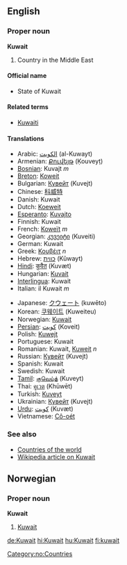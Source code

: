==English==
===Proper noun===
'''Kuwait'''

# Country in the Middle East

====Official name====
*State of Kuwait

====Related terms====
*[[Kuwaiti]]

====Translations====
{{top}}
*Arabic: [[الكويت]] (al-Kuwayt)
*Armenian: [[Քուվեյթ]] (Ḳouveyṭ)
*[[Bosnian]]: Kuvajt ''m''
*[[Breton]]: [[Koweit]]
*Bulgarian: [[Кувейт]] (Kuvejt)
*Chinese: [[科威特]]
*Danish: Kuwait
*Dutch: [[Koeweit]]
*[[Esperanto]]: [[Kuvajto]]
*Finnish: Kuwait
*French: [[Koweït]] ''m''
*Georgian: [[კუვეიტი]] (Kuveiti)
*German: Kuwait
*Greek: [[Κουβέιτ]] ''n''
*Hebrew: [[כווית]] (Kûwayt)
*[[Hindi]]: [[कुवैत]] (Kuvæt)
*Hungarian: [[Kuvait]]
*[[Interlingua]]: Kuwait
*Italian: il Kuwait ''m''
{{mid}}
*Japanese: [[クウェート]] (kuwēto)
*Korean: [[쿠웨이트]] (Kuweiteu)
*Norwegian: [[#Norwegian|Kuwait]]
*[[Persian]]: [[کویت]] (Koveit)
*Polish: [[Kuwejt]]
*Portuguese: Kuwait
*Romanian: Kuwait, [[Kuweit]] ''n''
*Russian: [[Кувейт]] (Kuvejt)
*Spanish: Kuwait
*Swedish: Kuwait
*[[Tamil]]: [[குவெய்த்]] (Kuveyt)
*Thai: [[คูเวต]] (Khūwēt)
*Turkish: [[Kuveyt]]
*Ukrainian: [[Кувейт]] (Kuvejt)
*[[Urdu]]: [[کویت]] (Kuvæt)
*Vietnamese: [[Cô-oét]]
{{bottom}}

===See also===
*[[Countries of the world]]
*[[w:Kuwait|Wikipedia article on Kuwait]]

==Norwegian==
===Proper noun===
[[Category:no:Countries]]
'''Kuwait'''
#[[#English|Kuwait]]

[[de:Kuwait]]
[[hi:Kuwait]]
[[hu:Kuwait]]
[[fi:kuwait]]